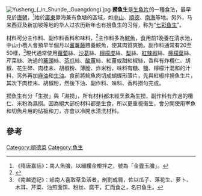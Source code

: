 [[File:Yusheng_(_in_Shunde,_Guangdong).jpg|thumb]]
'''撈魚生'''是[[生魚片|生魚片]]的一種食法，最早見於[[唐朝|唐朝]]，<ref>《隋唐嘉話》：南人魚膾，以細縷金橙拌之，號為「金虀玉膾」。</ref>始於[[廣東|廣東]]靠海兼有魚塘的區域，如[[中山市|中山]]、[[順德|順德]]、[[南海区|南海]]等地。另外，马来西亚及新加坡等地的华人过农历新年也有捞鱼生的习俗，称为“[[七彩鱼生|七彩鱼生]]”。

材料可分主作料、副作料香料和味料，<ref>{{Cite book | author = 特級校對 | title = 粵菜溯源錄 | location = 香港 | publisher = 飲食天地 | date = 1989 | ISBN = 962-355-130-4 | language = zh-hant }}</ref>主作料多為[[鯇魚|鯇魚]]，食用前1晚養在清水池，中山小欖人會預早半個月以[[蕃薯|蕃薯藤]]餵養鯇魚，使其肉質爽脆。副作料通常有20至50樣，<ref>《南越遊記》：岭南人喜取草鱼活者，剖割成屑，佐以瓜子、落花生、萝卜、木耳、芹菜、油煎面饵、粉丝、腐干，汇而食之，名曰鱼生。</ref>現代通常使用[[蘿蔔|蘿蔔]]絲、[[沙葛|沙葛]]絲、[[檸檬皮|檸檬皮]]絲、[[梨|梨]]絲、[[紅辣椒|紅辣椒]]絲、[[檸檬葉|檸檬葉]]絲、芹菜絲、洗過的[[蕎頭|蕎頭]]絲、[[茶爪|茶爪]]絲、[[酸薑|酸薑]]絲、紅薑或甜紅椒絲，香料有炸欖仁、胡椒、花生碎、肉桂末、胡椒粉、薄脆、炸米粉，味料有糖、鹽、檸檬汁混和的汁料，另外再加[[麻油|麻油]]和[[生油|生油]]。食前將鯇魚肉切成蝴蝶形薄片，先與紅椒拌撈魚生片，其次下肉桂末、胡椒粉，然後下油、副作料、味料、香料撈勻完成。

撈魚生有分「生撈」與「濕撈」，所有材料都未經烹煮為生撈，副作料有炸過的欖仁、米粉為濕撈。因為絕大部份材料都是生食，所以更重視衞生，會分開使用宰魚和切魚片用的砧板和刀，亦會以冷開水清洗材料。

== 參考 ==

<references />

[[Category:順德菜|Category:順德菜]]
[[Category:魚生|Category:魚生]]